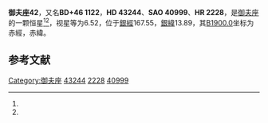 {{Starbox begin
| name = 御夫座42
}}
{{Starbox observe
| epoch = [[J2000.0|J2000.0]]
| constell = [[御夫座|御夫座]]<ref name=SIMBAD>{{cite web
 | url=http://simbad.u-strasbg.fr/simbad/sim-id?Ident=HR+2228
 | title=Pulsating variable Star
 | publisher=Centre de Données astronomiques de Strasbourg
 | work=SIMBAD
 | accessdate=2012-07-13
 | archive-date=2019-08-23
 | archive-url=https://web.archive.org/web/20190823004329/http://simbad.u-strasbg.fr/simbad/sim-id?Ident=HR+2228
 | dead-url=no
 }}</ref><ref name=DATA>{{cite web
 | url=http://vizier.u-strasbg.fr/viz-bin/VizieR-5?-out.add=.&-source=5050&-corr=PK=HR&-out.max=9999&HR=2228
 | title=VizieR Detailed Page
 | accessdate=2012-07-13
 | archive-date=2016-03-05
 | archive-url=https://web.archive.org/web/20160305042013/http://vizier.u-strasbg.fr/viz-bin/VizieR-5?-out.add=.&-source=5050&-corr=PK=HR&-out.max=9999&HR=2228
 | dead-url=no
 }}</ref>
| 星官 = 
| ra = {{RA|6|17|34.7}}<ref name=SIMBAD /><ref name=DATA />
| dec = {{DEC|+46|25|27}}<ref name=SIMBAD /><ref name=DATA />
| appmag_v = 6.52<ref name=SIMBAD /><ref name=DATA />
}}
{{Starbox character
| class = F0V<ref name=SIMBAD /><ref name=DATA />
| b-v = 0.27<ref name=SIMBAD /><ref name=DATA />
| u-b = 0.09<ref name=SIMBAD /><ref name=DATA />
| r-i = 0.14<ref name=SIMBAD /><ref name=DATA />
| variable = 
}}
{{Starbox astrometry
| radial_v = 0.09
| prop_mo_ra = -8
| parallax = 
| p_error = 
}}
{{Starbox catalog
| names =BD+46 1122，[[SAO星表|SAO]] 40999，[[HD星表|HD]] 43244，[[HR星表|HR]] 2228}}
{{Starbox reference |Simbad=HR+2228}}
{{Starbox end}}

'''御夫座42'''，又名'''BD+46 1122'''，'''HD 43244'''、'''SAO 40999'''、'''HR 2228'''，是[[御夫座|御夫座]]的一颗恒星<ref name=SIMBAD /><ref name=DATA />，视星等为6.52，位于[[銀道座標系|銀經]]167.55，[[銀道座標系|銀緯]]13.89，其[[B1900.0|B1900.0]]坐标为赤經{{RA|6|10|7.4}}，赤緯{{DEC|+46|13.89|26}}。

== 参考文献 ==
{{reflist}}

{{star-stub}}

{{御夫座恒星}}
{{星官|五车|5|19}}
[[Category:御夫座|Category:御夫座]]
[[Category:HD和HDE天體|43244]]
[[Category:HR天體|2228]]
[[Category:SAO天體|40999]]